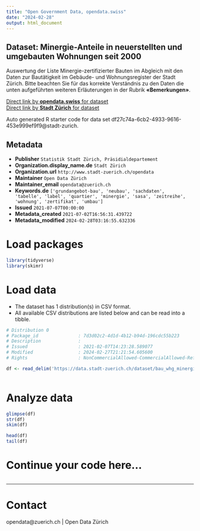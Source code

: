 ```yaml
---
title: "Open Government Data, opendata.swiss"
date: "2024-02-28"
output: html_document
---
```


## Dataset: Minergie-Anteile in neuerstellten und umgebauten Wohnungen seit 2000


Auswertung der Liste Minergie-zertifizierter Bauten im Abgleich mit den Daten zur Bautätigkeit im Gebäude- und Wohnungsregister der Stadt Zürich.
Bitte beachten Sie für das korrekte Verständnis zu den Daten die unten aufgeführten weiteren Erläuterungen in der Rubrik **«Bemerkungen»**.



[Direct link by **opendata.swiss** for dataset](https://opendata.swiss/de/dataset/minergie-anteile-in-neuerstellten-und-umgebauten-wohnungen-seit-2000)<br>
[Direct link by **Stadt Zürich** for dataset](https://data.stadt-zuerich.ch/dataset/bau_whg_minergie_neubau_umbau_jahr_od6973)

Auto generated R starter code for data set df27c74a-6cb2-4933-9616-453e999ef9f9@stadt-zurich.

## Metadata

- **Publisher** `Statistik Stadt Zürich, Präsidialdepartement`
- **Organization.display_name.de** `Stadt Zürich`
- **Organization.url** `http://www.stadt-zuerich.ch/opendata`
- **Maintainer** `Open Data Zürich`
- **Maintainer_email** `opendata@zuerich.ch`
- **Keywords.de** `['grundangebot-bau', 'neubau', 'sachdaten', 'tabelle', 'label', 'quartier', 'minergie', 'sasa', 'zeitreihe', 'wohnung', 'zertifikat', 'umbau']`
- **Issued** `2021-07-07T00:00:00`
- **Metadata_created** `2021-07-02T16:56:31.439722`
- **Metadata_modified** `2024-02-28T03:16:55.632336`


# Load packages

```r

library(tidyverse)
library(skimr)

```

# Load data

-   The dataset has 1 distribution(s) in CSV format.
-   All available CSV distributions are listed below and can be read into a tibble.

```r

# Distribution 0
# Package_id               : 7d3d02c2-4d1d-4b12-b94d-196cdc55b223
# Description              : 
# Issued                   : 2021-02-07T14:23:28.589077
# Modified                 : 2024-02-27T21:21:54.605600
# Rights                   : NonCommercialAllowed-CommercialAllowed-ReferenceNotRequired

df <- read_delim('https://data.stadt-zuerich.ch/dataset/bau_whg_minergie_neubau_umbau_jahr_od6973/download/BAU697OD6973.csv')



```

# Analyze data

```r

glimpse(df)
str(df)
skim(df)

head(df)
tail(df)

```

# Continue your code here...

```r

```

------------------------------------------------------------------------

# Contact

opendata@zuerich.ch | Open Data Zürich
